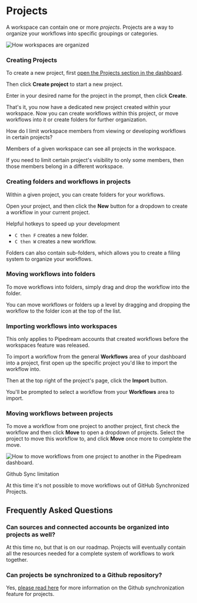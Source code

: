 
# Projects

A workspace can contain one or more _projects_. Projects are a way to organize your workflows into specific groupings or categories.

![How workspaces are organized](https://res.cloudinary.com/pipedreamin/image/upload/v1674143831/docs/New_Project_5_zep4ii.png)

### Creating Projects

To create a new project, first [open the Projects section in the dashboard](https://pipedream.com/projects).

Then click **Create project** to start a new project.

Enter in your desired name for the project in the prompt, then click **Create**.

That's it, you now have a dedicated new project created within your workspace. Now you can create workflows within this project, or move workflows into it or create folders for further organization.

<Callout type="info" emoji="ℹ️">
How do I limit workspace members from viewing or developing workflows in certain projects?

Members of a given workspace can see all projects in the workspace.

If you need to limit certain project's visibility to only some members, then those members belong in a different workspace.
</Callout>

### Creating folders and workflows in projects

Within a given project, you can create folders for your workflows.

Open your project, and then click the **New** button for a dropdown to create a workflow in your current project.

<Callout type="info" emoji="ℹ️">
Helpful hotkeys to speed up your development

* `C then F` creates a new folder.
* `C then W` creates a new workflow.
</Callout>


Folders can also contain sub-folders, which allows you to create a filing system to organize your workflows.

### Moving workflows into folders

To move workflows into folders, simply drag and drop the workflow into the folder.

You can move workflows or folders up a level by dragging and dropping the workflow to the folder icon at the top of the list.


### Importing workflows into workspaces

<Callout type="info" emoji="ℹ️">
This only applies to Pipedream accounts that created workflows before the workspaces feature was released.
</Callout>

To import a workflow from the general **Workflows** area of your dashboard into a project, first open up the specific project you'd like to import the workflow into.

Then at the top right of the project's page, click the **Import** button.

You'll be prompted to select a workflow from your **Workflows** area to import.

### Moving workflows between projects

To move a workflow from one project to another project, first check the workflow and then click **Move** to open a dropdown of projects. Select the project to move this workflow to, and click **Move** once more to complete the move.

![How to move workflows from one project to another in the Pipedream dashboard.](https://res.cloudinary.com/pipedreamin/image/upload/v1695662665/docs/docs/projects/CleanShot_2023-09-25_at_13.23.38_2x_dyrtlv.png)

<Callout type="warning" emoji="⚠">
Github Sync limitation

At this time it's not possible to move workflows out of GitHub Synchronized Projects.
</Callout>


## Frequently Asked Questions

### Can sources and connected accounts be organized into projects as well?

At this time no, but that is on our roadmap. Projects will eventually contain all the resources needed for a complete system of workflows to work together.

### Can projects be synchronized to a Github repository?

Yes, [please read here](/projects/git/) for more information on the Github synchronization feature for projects.
